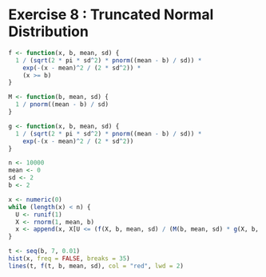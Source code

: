 # Exercise 8 : Truncated Normal Distribution
```r
f <- function(x, b, mean, sd) {
  1 / (sqrt(2 * pi * sd^2) * pnorm((mean - b) / sd)) *
    exp(-(x - mean)^2 / (2 * sd^2)) *
    (x >= b)
}

M <- function(b, mean, sd) {
  1 / pnorm((mean - b) / sd)
}

g <- function(x, b, mean, sd) {
  1 / (sqrt(2 * pi * sd^2) * pnorm((mean - b) / sd)) *
    exp(-(x - mean)^2 / (2 * sd^2))
}

n <- 10000
mean <- 0
sd <- 2
b <- 2

x <- numeric(0)
while (length(x) < n) {
  U <- runif(1)
  X <- rnorm(1, mean, b)
  x <- append(x, X[U <= (f(X, b, mean, sd) / (M(b, mean, sd) * g(X, b, mean, sd)))])
}

t <- seq(b, 7, 0.01)
hist(x, freq = FALSE, breaks = 35)
lines(t, f(t, b, mean, sd), col = "red", lwd = 2)
```
